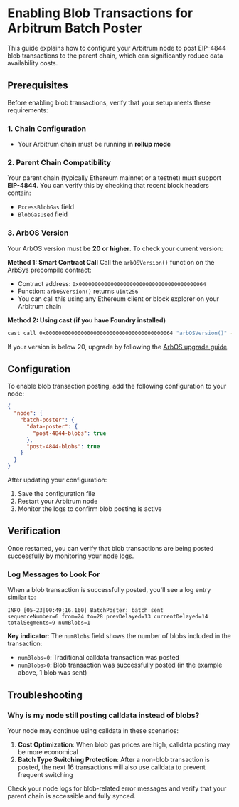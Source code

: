 # Enabling Blob Transactions for Arbitrum Batch Poster

This guide explains how to configure your Arbitrum node to post EIP-4844 blob transactions to the parent chain, which can significantly reduce data availability costs.

## Prerequisites

Before enabling blob transactions, verify that your setup meets these requirements:

### 1. Chain Configuration
- Your Arbitrum chain must be running in **rollup mode**

### 2. Parent Chain Compatibility
Your parent chain (typically Ethereum mainnet or a testnet) must support **EIP-4844**. You can verify this by checking that recent block headers contain:
- `ExcessBlobGas` field
- `BlobGasUsed` field

### 3. ArbOS Version
Your ArbOS version must be **20 or higher**. To check your current version:

**Method 1: Smart Contract Call**
Call the `arbOSVersion()` function on the ArbSys precompile contract:
- Contract address: `0x0000000000000000000000000000000000000064`
- Function: `arbOSVersion()` returns `uint256`
- You can call this using any Ethereum client or block explorer on your Arbitrum chain

**Method 2: Using cast (if you have Foundry installed)**
```bash
cast call 0x0000000000000000000000000000000000000064 "arbOSVersion()" --rpc-url YOUR_ARBITRUM_RPC_URL
```

If your version is below 20, upgrade by following the [ArbOS upgrade guide](upgrade-arbos-link).

## Configuration

To enable blob transaction posting, add the following configuration to your node:

```json
{
  "node": {
    "batch-poster": {
      "data-poster": {
        "post-4844-blobs": true
      },
      "post-4844-blobs": true
    }
  }
}
```

After updating your configuration:
1. Save the configuration file
2. Restart your Arbitrum node
3. Monitor the logs to confirm blob posting is active

## Verification

Once restarted, you can verify that blob transactions are being posted successfully by monitoring your node logs.

### Log Messages to Look For

When a blob transaction is successfully posted, you'll see a log entry similar to:

```
INFO [05-23|00:49:16.160] BatchPoster: batch sent                  sequenceNumber=6 from=24 to=28 prevDelayed=13 currentDelayed=14 totalSegments=9 numBlobs=1
```

**Key indicator**: The `numBlobs` field shows the number of blobs included in the transaction:
- `numBlobs=0`: Traditional calldata transaction was posted
- `numBlobs>0`: Blob transaction was successfully posted (in the example above, 1 blob was sent)

## Troubleshooting

### Why is my node still posting calldata instead of blobs?

Your node may continue using calldata in these scenarios:

1. **Cost Optimization**: When blob gas prices are high, calldata posting may be more economical
2. **Batch Type Switching Protection**: After a non-blob transaction is posted, the next 16 transactions will also use calldata to prevent frequent switching

Check your node logs for blob-related error messages and verify that your parent chain is accessible and fully synced.